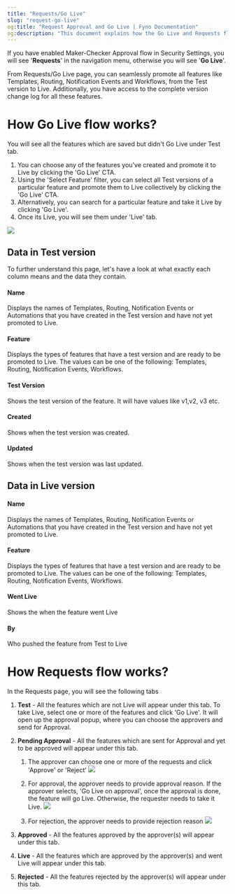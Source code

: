 ```yaml
---
title: "Requests/Go Live"
slug: "request-go-live"
og:title: "Request Approval and Go Live | Fyno Documentation"
og:description: "This document explains how the Go Live and Requests flow works in the system, allowing users to seamlessly promote features from the Test version to Live, with options for approval and rejection by designated approvers."
---
```


If you have enabled Maker-Checker Approval flow in Security Settings, you will see '**Requests**' in the navigation menu, otherwise you will see '**Go Live**'.

From Requests/Go Live page, you can seamlessly promote all features like Templates, Routing, Notification Events and Workflows, from the Test version to Live. Additionally, you have access to the complete version change log for all these features.

# How Go Live flow works?

You will see all the features which are saved but didn't Go Live under Test tab.

1. You can choose any of the features you've created and promote it to Live by clicking the 'Go Live' CTA.
2. Using the 'Select Feature' filter, you can select all Test versions of a particular feature and promote them to Live collectively by clicking the 'Go Live' CTA.
3. Alternatively, you can search for a particular feature and take it Live by clicking 'Go Live'.
4. Once its Live, you will see them under 'Live' tab.

![](/images/498742f-Screenshot_2024-06-28_at_5.16.54_PM.png)

## Data in Test version

To further understand this page, let's have a look at what exactly each column means and the data they contain.

#### Name

Displays the names of Templates, Routing, Notification Events or Automations that you have created in the Test version and have not yet promoted to Live.

#### Feature

Displays the types of features that have a test version and are ready to be promoted to Live. The values can be one of the following: Templates, Routing, Notification Events, Workflows.

#### Test Version

Shows the test version of the feature. It will have values like v1,v2, v3 etc.

#### Created

Shows when the test version was created.

#### Updated

Shows when the test version was last updated.

## Data in Live version

#### Name

Displays the names of Templates, Routing, Notification Events or Automations that you have created in the Test version and have not yet promoted to Live.

#### Feature

Displays the types of features that have a test version and are ready to be promoted to Live. The values can be one of the following: Templates, Routing, Notification Events, Workflows.

#### Went Live

Shows the when the feature went Live

#### By

Who pushed the feature from Test to Live

# How Requests flow works?

In the Requests page, you will see the following tabs

1. **Test** - All the features which are not Live will appear under this tab. To take Live, select one or more of the features and click 'Go Live'. It will open up the approval popup, where you can choose the approvers and send for Approval.
2. **Pending Approval** - All the features which are sent for Approval and yet to be approved will appear under this tab.

    1. The approver can choose one or more of the requests and click 'Approve' or 'Reject'
       ![](/images/243a351-Pending_Request.png)

    2. For approval, the approver needs to provide approval reason. If the approver selects, 'Go Live on approval', once the approval is done, the feature will go Live. Otherwise, the requester needs to take it Live.
       ![](/images/3848b8f-Approval.png)

    3. For rejection, the approver needs to provide rejection reason
       ![](/images/b670b56-Reject_Request.png)

3. **Approved** - All the features approved by the approver(s) will appear under this tab.
4. **Live** - All the features which are approved by the approver(s) and went Live will appear under this tab.
5. **Rejected** - All the features rejected by the approver(s) will appear under this tab.
